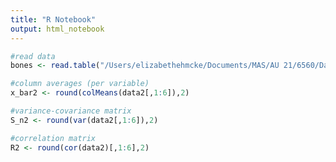 ```yaml
---
title: "R Notebook"
output: html_notebook
---
```


```r
#read data
bones <- read.table("/Users/elizabethehmcke/Documents/MAS/AU 21/6560/Data_JW6/T1-8.DAT")

#column averages (per variable)
x_bar2 <- round(colMeans(data2[,1:6]),2)

#variance-covariance matrix
S_n2 <- round(var(data2[,1:6]),2)

#correlation matrix
R2 <- round(cor(data2)[,1:6],2)
```

